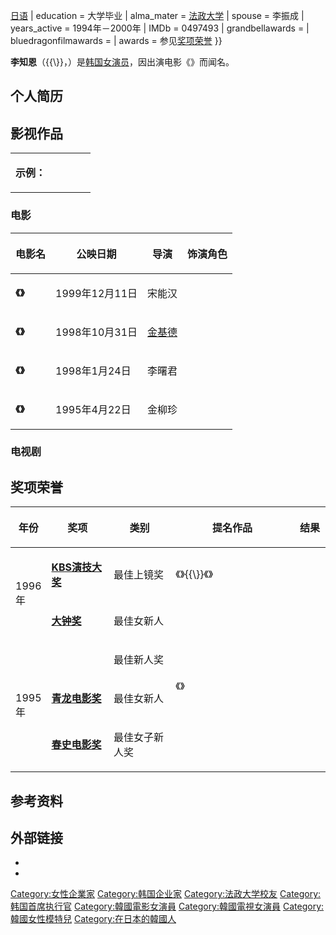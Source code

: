 {{BLP unsourced|time=2021-04-22T08:43:47+00:00}}
{{NoteTA
|G1 = KO Show
|G2 = Toponym
}}
{{Expand language|ko|page=이지은 (1971년)}}
{{About|1969年出生的韩国女演员|同名韩国女歌手|IU (歌手)}}
{{Infobox entertainer
| name                      = 李知恩
| type                      = 女演员
| image                     = 
| image_size                = 
| caption                   = 
| native_name               = 이지은
| native_name_lang          = ko
| romanized_name            = Lee Ji Eun
| nationality               = {{KOR}}
| birth_date                = {{Birth date|1969|08|28}}
| birth_place               = {{JPN}}[[福冈县|福冈县]]
| death_date                = {{Death date and age|2021|3|8|1969|08|28}}
| death_place               = {{KOR}}[[首尔市|首尔市]][[中區_(首爾)|中区]]
| occupation                = [[演员|演员]]
| language                  = [[朝鲜语|朝鲜语]]{{、}}[[日语|日语]]
| education                 = 大学毕业
| alma_mater                = [[法政大學_(日本)|法政大学]]
| spouse                    = 李振成
| years_active              = 1994年－2000年
| IMDb                      = 0497493
| grandbellawards           = {{Awards|award=最佳女新人 |year=1996年 |title={{Link-ko|锦红啊，锦红啊|금홍아 금홍아}} |role=锦红}}
| bluedragonfilmawards      = {{Awards|award=最佳女新人 |year=1995年 |title={{Link-ko|锦红啊，锦红啊|금홍아 금홍아}} |role=锦红}}
| awards                    = 参见[[#奖项荣誉|奖项荣誉]]
}}

'''李知恩'''（{{Lang-ko|이지은}}{{\}}{{Lang-en|Lee Ji Eun}}，{{bd|1969年|8月28日|2021年|3月8日|catIdx=Lee}}）是[[韩国|韩国]][[女演员|女演员]]，因出演电影《{{Link-ko|锦红啊，锦红啊|금홍아 금홍아}}》而闻名。

== 个人简历 ==

== 影视作品 ==
{| class="wikitable" style="width:25%; text-align:center: font-size:small"
|-
| align=right | '''示例：'''
| {{CMain|男女主角}}
| {{CRecurring|常设配角}}
| {{CAlso starring|普通配角}}
| {{CGuest|客串角色}}
|}

=== 电影 ===
{| class="wikitable" style="width:30%; text-align:center;"
|-
! 电影名
! {{Flagicon|KOR}}公映日期
! 导演
! 饰演角色
|-
| align=left | '''《{{Link-ko|世纪末 (韩国电影)|세기말 (영화)|世纪末}}》'''
| 1999年12月11日
| 宋能汉
| {{CGuest|''她自己''}}
|-
| align=left | '''《{{Link-ko|蓝色大门 (韩国电影)|파란 대문|蓝色大门}}》'''
| 1998年10月31日
| [[金基德|金基德]]
| {{CMain|吉娜}}
|-
| align=left | '''《{{Link-ko|愤怒的爱情|러브 러브 (1998년 영화)}}》'''
| 1998年1月24日
| 李曙君
| {{CMain|娜娜}}
|-
| align=left | '''《{{Link-ko|锦红啊，锦红啊|금홍아 금홍아}}》'''
| 1995年4月22日
| 金柳珍
| {{CMain|锦红}}
|}

=== 电视剧 ===

== 奖项荣誉 ==
{| class="wikitable" style="width:50%; text-align:center;"
|-
! width=10% | 年份
! width=20% | 奖项
! width=20% | 类别
! width=40% | 提名作品
! width=10% | 结果
|-
! rowspan=2 | 1996年
| '''[[KBS演技大奖|KBS演技大奖]]'''
| 最佳上镜奖
| 《{{Link-ko|爱情色谱|컬러 (드라마)}}》{{\}}《{{Link-ko|儿媳妇三国志|며느리 삼국지}}》
| {{won}}
|-
| '''[[大钟奖|大钟奖]]'''
| 最佳女新人
| rowspan=5 | 《{{Link-ko|锦红啊，锦红啊|금홍아 금홍아}}》
| {{won}}
|-
! rowspan=5 | 1995年
| '''{{Link-ko|韩国影评人协会奖|한국영화평론가협회상}}'''
| 最佳新人奖
| {{won}}
|-
| '''[[青龙电影奖|青龙电影奖]]'''
| 最佳女新人
| {{won}}
|-
| '''[[春史电影奖|春史电影奖]]'''
| 最佳女子新人奖
| {{won}}
|}

== 参考资料 ==
{{Reflist}}

== 外部链接 ==
* {{IMDb name|0497493|李知恩}}
* {{Douban people|1051916|李知恩}}

{{大鐘獎最佳女新人}}
{{青龍電影獎最佳女新人}}
{{Portal bar|韩国|电影|电视剧|人物}}
{{Authority control}}
{{DEFAULTSORT:Lee, Ji-eun}}

[[Category:女性企業家|Category:女性企業家]]
[[Category:韩国企业家|Category:韩国企业家]]
[[Category:法政大学校友|Category:法政大学校友]]
[[Category:韩国首席执行官|Category:韩国首席执行官]]
[[Category:韓國電影女演員|Category:韓國電影女演員]]
[[Category:韓國電視女演員|Category:韓國電視女演員]]
[[Category:韓國女性模特兒|Category:韓國女性模特兒]]
[[Category:在日本的韓國人|Category:在日本的韓國人]]